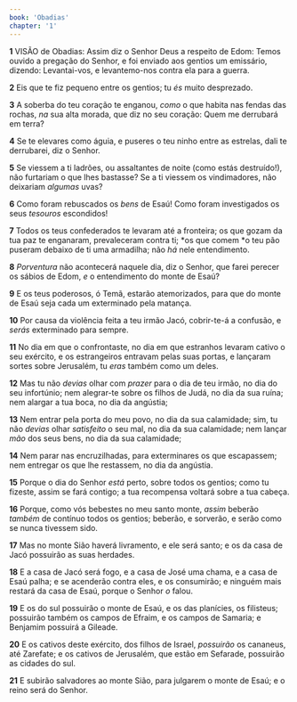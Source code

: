 ```yaml
---
book: 'Obadias'
chapter: '1'
---
```


**1** VISÃO de Obadias: Assim diz o Senhor Deus a respeito de Edom: Temos ouvido a pregação do Senhor, e foi enviado aos gentios um emissário, dizendo: Levantai-vos, e levantemo-nos contra ela para a guerra.

**2** Eis que te fiz pequeno entre os gentios; tu _és_ muito desprezado.

**3** A soberba do teu coração te enganou, _como_ o que habita nas fendas das rochas, _na_ sua alta morada, que diz no seu coração: Quem me derrubará em terra?

**4** Se te elevares como águia, e puseres o teu ninho entre as estrelas, dali te derrubarei, diz o Senhor.

**5** Se viessem a ti ladrões, ou assaltantes de noite (como estás destruído!), não furtariam o que lhes bastasse? Se a ti viessem os vindimadores, não deixariam _algumas_ uvas?

**6** Como foram rebuscados os _bens_ de Esaú! Como foram investigados os seus _tesouros_ escondidos!

**7** Todos os teus confederados te levaram até a fronteira; os que gozam da tua paz te enganaram, prevaleceram contra ti; *os que comem *o teu pão puseram debaixo de ti uma armadilha; não _há_ nele entendimento.

**8** _Porventura_ não acontecerá naquele dia, diz o Senhor, que farei perecer os sábios de Edom, _e_ o entendimento do monte de Esaú?

**9** E os teus poderosos, ó Temã, estarão atemorizados, para que do monte de Esaú seja cada um exterminado pela matança.

**10** Por causa da violência feita a teu irmão Jacó, cobrir-te-á a confusão, e _serás_ exterminado para sempre.

**11** No dia em que o confrontaste, no dia em que estranhos levaram cativo o seu exército, e os estrangeiros entravam pelas suas portas, e lançaram sortes sobre Jerusalém, tu _eras_ também como um deles.

**12** Mas tu não _devias_ olhar com _prazer_ para o dia de teu irmão, no dia do seu infortúnio; nem alegrar-te sobre os filhos de Judá, no dia da sua ruína; nem alargar a tua boca, no dia da angústia;

**13** Nem entrar pela porta do meu povo, no dia da sua calamidade; sim, tu não _devias_ olhar _satisfeito_ o seu mal, no dia da sua calamidade; nem lançar _mão_ dos seus bens, no dia da sua calamidade;

**14** Nem parar nas encruzilhadas, para exterminares os que escapassem; nem entregar os que lhe restassem, no dia da angústia.

**15** Porque o dia do Senhor _está_ perto, sobre todos os gentios; como tu fizeste, assim se fará contigo; a tua recompensa voltará sobre a tua cabeça.

**16** Porque, como vós bebestes no meu santo monte, _assim_ beberão _também_ de contínuo todos os gentios; beberão, e sorverão, e serão como se nunca tivessem sido.

**17** Mas no monte Sião haverá livramento, e ele será santo; e os da casa de Jacó possuirão as suas herdades.

**18** E a casa de Jacó será fogo, e a casa de José uma chama, e a casa de Esaú palha; e se acenderão contra eles, e os consumirão; e ninguém mais restará da casa de Esaú, porque o Senhor _o_ falou.

**19** E os do sul possuirão o monte de Esaú, e os das planícies, os filisteus; possuirão também os campos de Efraim, e os campos de Samaria; e Benjamim possuirá a Gileade.

**20** E os cativos deste exército, dos filhos de Israel, _possuirão_ os cananeus, até Zarefate; e os cativos de Jerusalém, que estão em Sefarade, possuirão as cidades do sul.

**21** E subirão salvadores ao monte Sião, para julgarem o monte de Esaú; e o reino será do Senhor.

